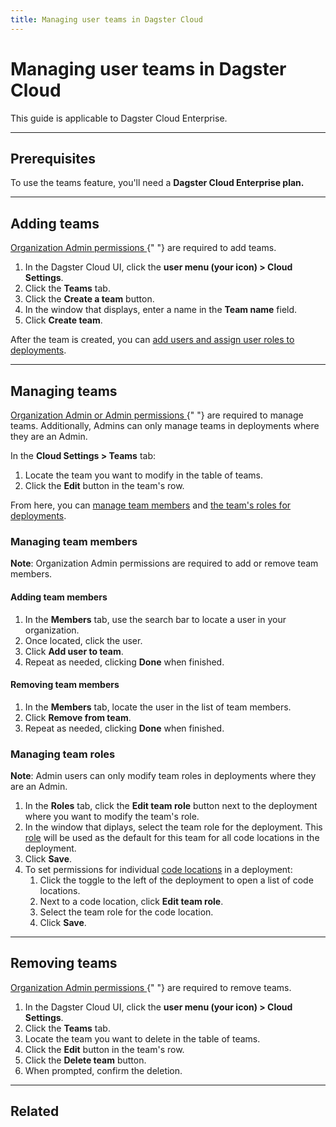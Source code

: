 ```yaml
---
title: Managing user teams in Dagster Cloud
---
```


# Managing user teams in Dagster Cloud

<Note>This guide is applicable to Dagster Cloud Enterprise.</Note>

---

## Prerequisites

To use the teams feature, you'll need a **Dagster Cloud Enterprise plan.**

---

## Adding teams

<Note>
  <a href="/dagster-cloud/account/managing-users/managing-user-roles-permissions#teams">
    Organization Admin permissions
  </a>{" "}
  are required to add teams.
</Note>

1. In the Dagster Cloud UI, click the **user menu (your icon) > Cloud Settings**.
2. Click the **Teams** tab.
3. Click the **Create a team** button.
4. In the window that displays, enter a name in the **Team name** field.
5. Click **Create team**.

After the team is created, you can [add users and assign user roles to deployments](#managing-teams).

---

## Managing teams

<Note>
  <a href="/dagster-cloud/account/managing-users/managing-user-roles-permissions#teams">
    Organization Admin or Admin permissions
  </a>{" "}
  are required to manage teams. Additionally, Admins can only manage teams in
  deployments where they are an Admin.
</Note>

In the **Cloud Settings > Teams** tab:

1. Locate the team you want to modify in the table of teams.
2. Click the **Edit** button in the team's row.

From here, you can [manage team members](#manage-team-members) and [the team's roles for deployments](#managing-team-roles).

### Managing team members

**Note**: Organization Admin permissions are required to add or remove team members.

#### Adding team members

1. In the **Members** tab, use the search bar to locate a user in your organization.
2. Once located, click the user.
3. Click **Add user to team**.
4. Repeat as needed, clicking **Done** when finished.

#### Removing team members

1. In the **Members** tab, locate the user in the list of team members.
2. Click **Remove from team**.
3. Repeat as needed, clicking **Done** when finished.

### Managing team roles

**Note**: Admin users can only modify team roles in deployments where they are an Admin.

1. In the **Roles** tab, click the **Edit team role** button next to the deployment where you want to modify the team's role.
2. In the window that diplays, select the team role for the deployment. This [role](/dagster-cloud/account/managing-users/managing-user-roles-permissions) will be used as the default for this team for all code locations in the deployment.
3. Click **Save**.
4. To set permissions for individual [code locations](/dagster-cloud/account/managing-users/managing-user-roles-permissions#code-location-permissions) in a deployment:
   1. Click the toggle to the left of the deployment to open a list of code locations.
   2. Next to a code location, click **Edit team role**.
   3. Select the team role for the code location.
   4. Click **Save**.

---

## Removing teams

<Note>
  <a href="/dagster-cloud/account/managing-users/managing-user-roles-permissions#teams">
    Organization Admin permissions
  </a>{" "}
  are required to remove teams.
</Note>

1. In the Dagster Cloud UI, click the **user menu (your icon) > Cloud Settings**.
2. Click the **Teams** tab.
3. Locate the team you want to delete in the table of teams.
4. Click the **Edit** button in the team's row.
5. Click the **Delete team** button.
6. When prompted, confirm the deletion.

---

## Related

<ArticleList>
  <ArticleListItem
    href="/dagster-cloud/account/managing-users/managing-users"
    title="Managing users"
  ></ArticleListItem>
  <ArticleListItem
    href="/dagster-cloud/account/managing-users/managing-user-roles-permissions"
    title="Managing user roles and permissions"
  ></ArticleListItem>
  <ArticleListItem
    href="/dagster-cloud/account/authentication"
    title="SSO and SAML authentication"
  ></ArticleListItem>
</ArticleList>
